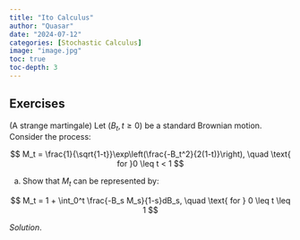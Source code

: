 ```yaml
---
title: "Ito Calculus"
author: "Quasar"
date: "2024-07-12"
categories: [Stochastic Calculus]      
image: "image.jpg"
toc: true
toc-depth: 3
---
```


## Exercises

::: {#exr-a-strange-martingale}

(A strange martingale) Let $(B_t,t\geq 0)$ be a standard Brownian motion. Consider the process:

$$
M_t = \frac{1}{\sqrt{1-t}}\exp\left(\frac{-B_t^2}{2(1-t)}\right), \quad \text{ for }0 \leq t < 1
$$

(a) Show that $M_t$ can be represented by:

$$
M_t = 1 + \int_0^t \frac{-B_s M_s}{1-s}dB_s, \quad \text{ for } 0 \leq t \leq 1
$$


:::

*Solution*.